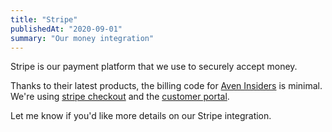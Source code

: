 ```yaml
---
title: "Stripe"
publishedAt: "2020-09-01"
summary: "Our money integration"
---
```


Stripe is our payment platform that we use to securely accept money.

Thanks to their latest products, the billing code for [Aven Insiders](/insiders-edition) is minimal. We're using [stripe checkout](https://stripe.com/docs/payments/checkout/set-up-a-subscription) and the [customer portal](https://stripe.com/docs/billing/subscriptions/customer-portal).

Let me know if you'd like more details on our Stripe integration.

<!--- © Aven LLC and Aven Contributors. Licensed under Creative Commons CC BY-NC-SA 4.0 https://creativecommons.org/licenses/by-nc-sa/4.0/ -->
